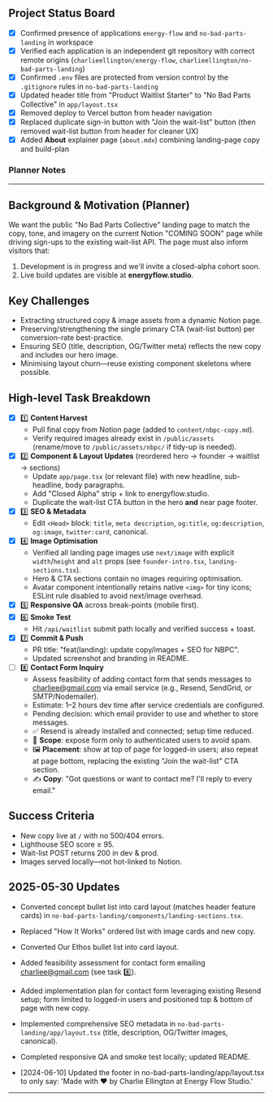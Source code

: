 ## Project Status Board

- [x] Confirmed presence of applications `energy-flow` and `no-bad-parts-landing` in workspace
- [x] Verified each application is an independent git repository with correct remote origins (`charlieellington/energy-flow`, `charlieellington/no-bad-parts-landing`)
- [x] Confirmed `.env` files are protected from version control by the `.gitignore` rules in `no-bad-parts-landing`
- [x] Updated header title from "Product Waitlist Starter" to "No Bad Parts Collective" in `app/layout.tsx`
- [x] Removed deploy to Vercel button from header navigation
- [x] Replaced duplicate sign-in button with "Join the wait-list" button (then removed wait-list button from header for cleaner UX)
- [x] Added **About** explainer page (`about.mdx`) combining landing-page copy and build-plan

### Planner Notes

---

## Background & Motivation (Planner)
We want the public "No Bad Parts Collective" landing page to match the copy, tone, and imagery on the current Notion "COMING SOON" page while driving sign-ups to the existing wait-list API. The page must also inform visitors that:
1. Development is in progress and we'll invite a closed-alpha cohort soon.
2. Live build updates are visible at **energyflow.studio**.

## Key Challenges
- Extracting structured copy & image assets from a dynamic Notion page.
- Preserving/strengthening the single primary CTA (wait-list button) per conversion-rate best-practice.
- Ensuring SEO (title, description, OG/Twitter meta) reflects the new copy and includes our hero image.
- Minimising layout churn—reuse existing component skeletons where possible.

## High-level Task Breakdown
- [x] 1️⃣ **Content Harvest**
  - Pull final copy from Notion page (added to `content/nbpc-copy.md`).
  - Verify required images already exist in `/public/assets` (rename/move to `/public/assets/nbpc/` if tidy-up is needed).
- [x] 2️⃣ **Component & Layout Updates** (reordered hero → founder → waitlist → sections)
  - Update `app/page.tsx` (or relevant file) with new headline, sub-headline, body paragraphs.
  - Add "Closed Alpha" strip + link to energyflow.studio.
  - Duplicate the wait-list CTA button in the hero **and** near page footer.
- [x] 3️⃣ **SEO & Metadata**
  - Edit `<Head>` block: `title`, `meta description`, `og:title`, `og:description`, `og:image`, `twitter:card`, canonical.
- [x] 4️⃣ **Image Optimisation**
  - Verified all landing page images use `next/image` with explicit `width`/`height` and `alt` props (see `founder-intro.tsx`, `landing-sections.tsx`).
  - Hero & CTA sections contain no images requiring optimisation.
  - Avatar component intentionally retains native `<img>` for tiny icons;
    ESLint rule disabled to avoid next/image overhead.
- [x] 5️⃣ **Responsive QA** across break-points (mobile first).
- [x] 6️⃣ **Smoke Test**
  - Hit `/api/waitlist` submit path locally and verified success + toast.
- [x] 7️⃣ **Commit & Push**
  - PR title: "feat(landing): update copy/images + SEO for NBPC".
  - Updated screenshot and branding in README.
- [ ] 8️⃣ **Contact Form Inquiry**
  - Assess feasibility of adding contact form that sends messages to charliee@gmail.com via email service (e.g., Resend, SendGrid, or SMTP/Nodemailer).
  - Estimate: 1–2 hours dev time after service credentials are configured.
  - Pending decision: which email provider to use and whether to store messages.
  - ✅ Resend is already installed and connected; setup time reduced.
  - 🎯 **Scope**: expose form only to authenticated users to avoid spam.
  - 🖼️ **Placement**: show at top of page for logged-in users; also repeat at page bottom, replacing the existing "Join the wait-list" CTA section.
  - ✍️ **Copy**: "Got questions or want to contact me? I'll reply to every email."

## Success Criteria
- New copy live at `/` with no 500/404 errors.
- Lighthouse SEO score ≥ 95.
- Wait-list POST returns 200 in dev & prod.
- Images served locally—not hot-linked to Notion.

## 2025-05-30 Updates
- Converted concept bullet list into card layout (matches header feature cards) in `no-bad-parts-landing/components/landing-sections.tsx`.
- Replaced "How It Works" ordered list with image cards and new copy.
- Converted Our Ethos bullet list into card layout.
- Added feasibility assessment for contact form emailing charliee@gmail.com (see task 8️⃣).
- Added implementation plan for contact form leveraging existing Resend setup; form limited to logged-in users and positioned top & bottom of page with new copy.
- Implemented comprehensive SEO metadata in `no-bad-parts-landing/app/layout.tsx` (title, description, OG/Twitter images, canonical).
- Completed responsive QA and smoke test locally; updated README.

- [2024-06-10] Updated the footer in no-bad-parts-landing/app/layout.tsx to only say: 'Made with ❤️ by Charlie Ellington at Energy Flow Studio.'
---
